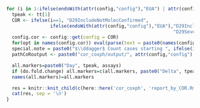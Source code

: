 
<!-- D29start1 is ENSEMBLE specific -->

```r
  for (i in 1:ifelse(endsWith(attr(config,"config"),"EUA") | attr(config,"config")=="janssen_pooled_partA",2,1)) {
    tpeak <- tt[1]
    COR <- ifelse(i==1, "D29IncludeNotMolecConfirmed", 
                  ifelse(endsWith(attr(config,"config"),"EUA"),"D29IncludeNotMolecConfirmedstart1",
                                                               "D29SevereIncludeNotMolecConfirmed"))
    config.cor <- config::get(config = COR)
    for(opt in names(config.cor)) eval(parse(text = paste0(names(config.cor[opt])," <- config.cor[[opt]]")))
    special.note = paste0("$\\ddagger$ Count cases starting ", ifelse(i==1,7,1), " days post Day 29.")
    pathCoRoutput <- paste0("cor_coxph/output/", attr(config,"config"), "/", COR)

    all.markers=paste0("Day", tpeak, assays)
    if (do.fold.change) all.markers=c(all.markers, paste0("Delta", tpeak, "overB", assays))
    names(all.markers)=all.markers

    res = knitr::knit_child(c(here::here('cor_coxph', 'report_by_COR.Rmd')), quiet = TRUE)
    cat(res, sep = '\n')
  }
```
